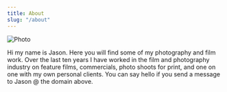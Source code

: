 ```yaml
---
title: About
slug: "/about"
---
```

  ![Photo](./profile-picture.jpg)

Hi my name is Jason. Here you will find some of my photography and film work. Over the last ten years I have worked in
the film and photography industry on feature films, commercials, photo shoots for print, and one on one with my own
personal clients. You can say hello if you send a message to Jason @ the domain above.
